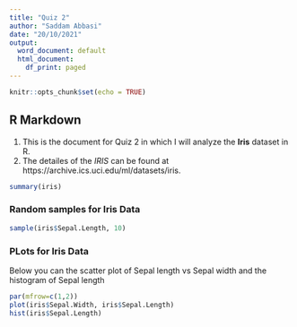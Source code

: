 ```yaml
---
title: "Quiz 2"
author: "Saddam Abbasi"
date: "20/10/2021"
output:
  word_document: default
  html_document:
    df_print: paged
---
```


```r
knitr::opts_chunk$set(echo = TRUE)
```

## R Markdown

1. This is the document for Quiz 2 in which I will analyze the **Iris** dataset in R.
2. The detailes of the *IRIS* can be found at
https://archive.ics.uci.edu/ml/datasets/iris.

```r
summary(iris)
```

### Random samples for Iris Data


```r
sample(iris$Sepal.Length, 10)
```

### PLots for Iris Data

Below you can the scatter plot of Sepal length vs Sepal width and the histogram of Sepal length

```r
par(mfrow=c(1,2))
plot(iris$Sepal.Width, iris$Sepal.Length)
hist(iris$Sepal.Length)
```

